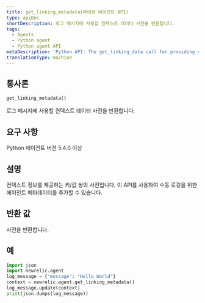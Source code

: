 ```yaml
---
title: get_linking_metadata(파이썬 에이전트 API)
type: apiDoc
shortDescription: 로그 메시지에 사용할 컨텍스트 데이터 사전을 반환합니다.
tags:
  - Agents
  - Python agent
  - Python agent API
metaDescription: 'Python API: The get_linking_data call for providing contextual information for reported data.'
translationType: machine
---
```


## 통사론

```py
get_linking_metadata()
```

로그 메시지에 사용할 컨텍스트 데이터 사전을 반환합니다.

## 요구 사항

Python 에이전트 버전 5.4.0 이상

## 설명

컨텍스트 정보를 제공하는 키/값 쌍의 사전입니다. 이 API를 사용하여 수동 로깅을 위한 에이전트 메타데이터를 추가할 수 있습니다.

## 반환 값

사전을 반환합니다.

## 예

```py
import json
import newrelic.agent
log_message = {"message": "Hello World"}
context = newrelic.agent.get_linking_metadata()
log_message.update(context)
print(json.dumps(log_message))
```